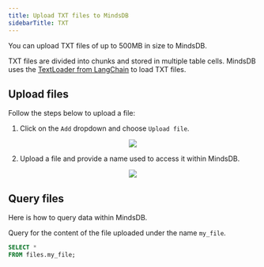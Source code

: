 ```yaml
---
title: Upload TXT files to MindsDB
sidebarTitle: TXT
---
```


You can upload TXT files of up to 500MB in size to MindsDB.

TXT files are divided into chunks and stored in multiple table cells. MindsDB uses the [TextLoader from LangChain](https://api.python.langchain.com/en/latest/document_loaders/langchain_community.document_loaders.text.TextLoader.html) to load TXT files.

## Upload files

Follow the steps below to upload a file:

1. Click on the `Add` dropdown and choose `Upload file`.

<p align="center">
  <img src="/assets/files/upload_file.png"/>
</p>

2. Upload a file and provide a name used to access it within MindsDB.

<p align="center">
  <img src="/assets/files/upload_file_from_computer.png"/>
</p>

## Query files

Here is how to query data within MindsDB.

Query for the content of the file uploaded under the name `my_file`.

```sql
SELECT *
FROM files.my_file;
```
